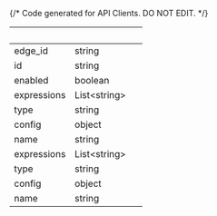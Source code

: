 {/* Code generated for API Clients. DO NOT EDIT. */}

| &nbsp;      | &nbsp;             | &nbsp; |
| ----------- | ------------------ | ------ |
| edge_id     | string             |        |
| id          | string             |        |
| enabled     | boolean            |        |
| expressions | List&lt;string&gt; |        |
| type        | string             |        |
| config      | object             |        |
| name        | string             |        |
| expressions | List&lt;string&gt; |        |
| type        | string             |        |
| config      | object             |        |
| name        | string             |        |

